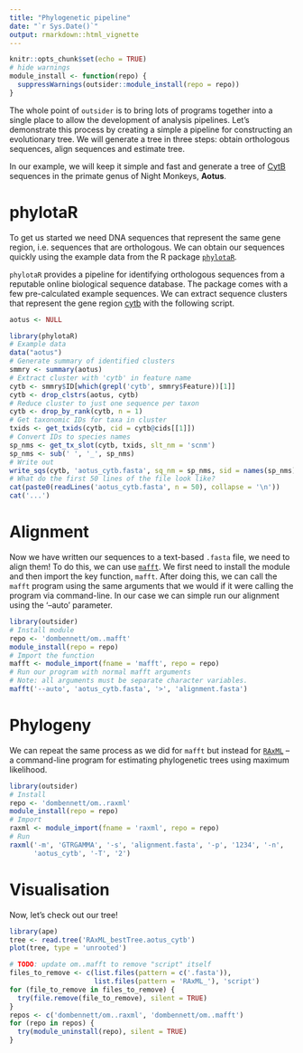 ```yaml
---
title: "Phylogenetic pipeline"
date: "`r Sys.Date()`"
output: rmarkdown::html_vignette
---
```


```r
knitr::opts_chunk$set(echo = TRUE)
# hide warnings
module_install <- function(repo) {
  suppressWarnings(outsider::module_install(repo = repo))
}
```

The whole point of `outsider` is to bring lots of programs together into a
single place to allow the development of analysis pipelines. Let's demonstrate
this process by creating a simple a pipeline for constructing an evolutionary
tree. We will generate a tree in three steps: obtain orthologous sequences,
align sequences and estimate tree.

In our example, we will keep it simple and fast and generate a tree of
[CytB](https://en.wikipedia.org/wiki/Cytochrome_b) sequences in the primate
genus of Night Monkeys, **Aotus**.

# phylotaR

To get us started we need DNA sequences that represent the same gene region,
i.e. sequences that are orthologous. We can obtain our sequences quickly using
the example data from the R package
[`phylotaR`](https://github.com/ropensci/phylotaR).

`phylotaR` provides a pipeline for identifying orthologous sequences from a
reputable online biological sequence database. The package comes with a few
pre-calculated example sequences. We can extract sequence clusters that
represent the gene region [cytb](https://en.wikipedia.org/wiki/Cytochrome_b)
with the following script.

```r
aotus <- NULL
```
```r
library(phylotaR)
# Example data
data("aotus")
# Generate summary of identified clusters
smmry <- summary(aotus)
# Extract cluster with 'cytb' in feature name
cytb <- smmry$ID[which(grepl('cytb', smmry$Feature))[1]]
cytb <- drop_clstrs(aotus, cytb)
# Reduce cluster to just one sequence per taxon
cytb <- drop_by_rank(cytb, n = 1)
# Get taxonomic IDs for taxa in cluster
txids <- get_txids(cytb, cid = cytb@cids[[1]])
# Convert IDs to species names
sp_nms <- get_tx_slot(cytb, txids, slt_nm = 'scnm')
sp_nms <- sub(' ', '_', sp_nms)
# Write out
write_sqs(cytb, 'aotus_cytb.fasta', sq_nm = sp_nms, sid = names(sp_nms))
# What do the first 50 lines of the file look like?
cat(paste0(readLines('aotus_cytb.fasta', n = 50), collapse = '\n'))
cat('...')
```

# Alignment

Now we have written our sequences to a text-based `.fasta` file, we need to
align them! To do this, we can use
[`mafft`](https://mafft.cbrc.jp/alignment/software/). We first need to install
the module and then import the key function, `mafft`. After doing this, we can
call the `mafft` program using the same arguments that we would if it were
calling the program via command-line. In our case we can simple run our
alignment using the '--auto' parameter.

```r
library(outsider)
# Install module
repo <- 'dombennett/om..mafft'
module_install(repo = repo)
# Import the function
mafft <- module_import(fname = 'mafft', repo = repo)
# Run our program with normal mafft arguments
# Note: all arguments must be separate character variables.
mafft('--auto', 'aotus_cytb.fasta', '>', 'alignment.fasta')
```

# Phylogeny

We can repeat the same process as we did for `mafft` but instead for
[`RAxML`](https://github.com/stamatak/standard-RAxML) -- a command-line program
for estimating phylogenetic trees using maximum likelihood.

```r
library(outsider)
# Install
repo <- 'dombennett/om..raxml'
module_install(repo = repo)
# Import
raxml <- module_import(fname = 'raxml', repo = repo)
# Run
raxml('-m', 'GTRGAMMA', '-s', 'alignment.fasta', '-p', '1234', '-n',
      'aotus_cytb', '-T', '2')
```

# Visualisation

Now, let's check out our tree!

```r
library(ape)
tree <- read.tree('RAxML_bestTree.aotus_cytb')
plot(tree, type = 'unrooted')
```

```r
# TODO: update om..mafft to remove "script" itself
files_to_remove <- c(list.files(pattern = c('.fasta')),
                     list.files(pattern = 'RAxML_'), 'script')
for (file_to_remove in files_to_remove) {
  try(file.remove(file_to_remove), silent = TRUE)
}
repos <- c('dombennett/om..raxml', 'dombennett/om..mafft')
for (repo in repos) {
  try(module_uninstall(repo), silent = TRUE)
}
```
